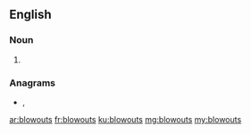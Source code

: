 ==English==

===Noun===
{{head|en|noun plural form}}

# {{plural of|blowout|lang=en}}

===Anagrams===
* {{l|en|bowl-outs}}, {{l|en|bowls out}}

[[ar:blowouts]]
[[fr:blowouts]]
[[ku:blowouts]]
[[mg:blowouts]]
[[my:blowouts]]